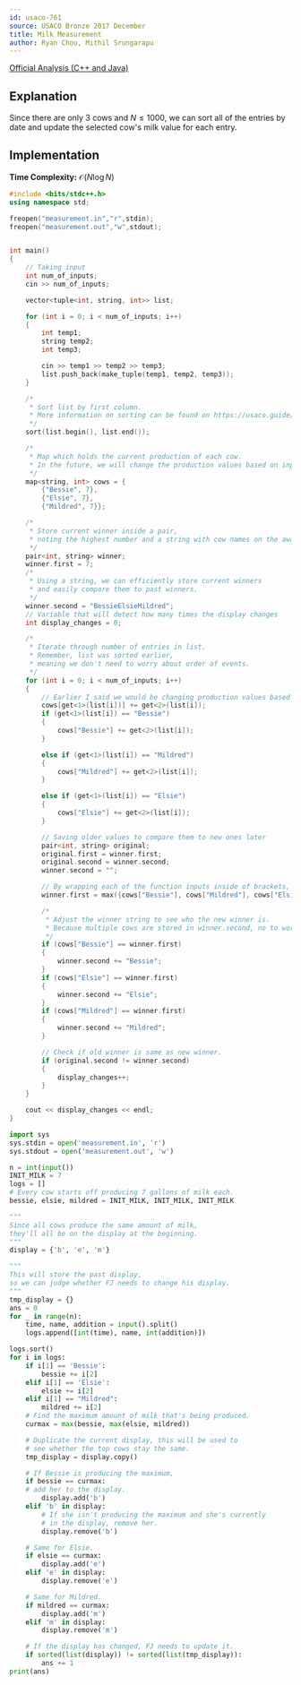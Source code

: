 ```yaml
---
id: usaco-761
source: USACO Bronze 2017 December
title: Milk Measurement
author: Ryan Chou, Mithil Srungarapu
---
```


[Official Analysis (C++ and Java)](http://www.usaco.org/current/data/sol_measurement_bronze_dec17.html)

## Explanation

Since there are only $3$ cows and $N \leq 1000$, we can sort all of the entries
by date and update the selected cow's milk value for each entry.

## Implementation

**Time Complexity:** $\mathcal{O}(N \log N)$

<LanguageSection>
<CPPSection>

```cpp
#include <bits/stdc++.h>
using namespace std;

freopen("measurement.in","r",stdin);
freopen("measurement.out","w",stdout);


int main()
{
	// Taking input
	int num_of_inputs;
	cin >> num_of_inputs;

	vector<tuple<int, string, int>> list;

	for (int i = 0; i < num_of_inputs; i++)
	{
		int temp1;
		string temp2;
		int temp3;

		cin >> temp1 >> temp2 >> temp3;
		list.push_back(make_tuple(temp1, temp2, temp3));
	}

	/*
	 * Sort list by first column.
	 * More information on sorting can be found on https://usaco.guide/bronze/intro-sorting
	 */
	sort(list.begin(), list.end());

	/*
	 * Map which holds the current production of each cow.
	 * In the future, we will change the production values based on input.
	 */
	map<string, int> cows = {
		{"Bessie", 7},
		{"Elsie", 7},
		{"Mildred", 7}};

	/*
	 * Store current winner inside a pair,
	 * noting the highest number and a string with cow names on the award.
	 */
	pair<int, string> winner;
	winner.first = 7;
	/*
	 * Using a string, we can efficiently store current winners
	 * and easily compare them to past winners.
	 */
	winner.second = "BessieElsieMildred";
	// Variable that will detect how many times the display changes
	int display_changes = 0;

	/*
	 * Iterate through number of entries in list.
	 * Remember, list was sorted earlier,
	 * meaning we don't need to worry about order of events.
	 */
	for (int i = 0; i < num_of_inputs; i++)
	{
		// Earlier I said we would be changing production values based on input. That happens here!
		cows[get<1>(list[i])] += get<2>(list[i]);
		if (get<1>(list[i]) == "Bessie")
		{
			cows["Bessie"] += get<2>(list[i]);
		}

		else if (get<1>(list[i]) == "Mildred")
		{
			cows["Mildred"] += get<2>(list[i]);
		}

		else if (get<1>(list[i]) == "Elsie")
		{
			cows["Elsie"] += get<2>(list[i]);
		}

		// Saving older values to compare them to new ones later
		pair<int, string> original;
		original.first = winner.first;
		original.second = winner.second;
		winner.second = "";

		// By wrapping each of the function inputs inside of brackets, we can include more than 2 function inputs for the max function.
		winner.first = max({cows["Bessie"], cows["Mildred"], cows["Elsie"]});

		/*
		 * Adjust the winner string to see who the new winner is.
		 * Because multiple cows are stored in winner.second, no to worry about ties.
		 */
		if (cows["Bessie"] == winner.first)
		{
			winner.second += "Bessie";
		}
		if (cows["Elsie"] == winner.first)
		{
			winner.second += "Elsie";
		}
		if (cows["Mildred"] == winner.first)
		{
			winner.second += "Mildred";
		}

		// Check if old winner is same as new winner.
		if (original.second != winner.second)
		{
			display_changes++;
		}
	}

	cout << display_changes << endl;
}
```

</CPPSection>
<PySection>

```py
import sys
sys.stdin = open('measurement.in', 'r')
sys.stdout = open('measurement.out', 'w')

n = int(input())
INIT_MILK = 7
logs = []
# Every cow starts off producing 7 gallons of milk each.
bessie, elsie, mildred = INIT_MILK, INIT_MILK, INIT_MILK

"""
Since all cows produce the same amount of milk,
they'll all be on the display at the beginning.
"""
display = {'b', 'e', 'm'}

"""
This will store the past display,
so we can judge whether FJ needs to change his display.
"""
tmp_display = {}
ans = 0
for _ in range(n):
	time, name, addition = input().split()
	logs.append([int(time), name, int(addition)])

logs.sort()
for i in logs:
	if i[1] == 'Bessie':
		bessie += i[2]
	elif i[1] == 'Elsie':
		elsie += i[2]
	elif i[1] == "Mildred":
		mildred += i[2]
	# Find the maximum amount of milk that's being produced.
	curmax = max(bessie, max(elsie, mildred))

	# Duplicate the current display, this will be used to
	# see whether the top cows stay the same.
	tmp_display = display.copy()

	# If Bessie is producing the maximum,
	if bessie == curmax:
	# add her to the display.
		display.add('b')
	elif 'b' in display:
		# If she isn't producing the maximum and she's currently
		# in the display, remove her.
		display.remove('b')

	# Same for Elsie.
	if elsie == curmax:
		display.add('e')
	elif 'e' in display:
		display.remove('e')

	# Same for Mildred.
	if mildred == curmax:
		display.add('m')
	elif 'm' in display:
		display.remove('m')

	# If the display has changed, FJ needs to update it.
	if sorted(list(display)) != sorted(list(tmp_display)):
		ans += 1
print(ans)
```

</PySection>

</LanguageSection>
